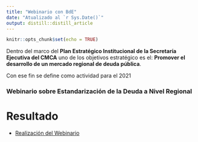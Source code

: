 ```yaml
---
title: "Webinario con BdE"
date: "Atualizado al `r Sys.Date()`"
output: distill::distill_article
---
```


```r
knitr::opts_chunk$set(echo = TRUE)
```

Dentro del marco del **Plan Estratégico Institucional de la Secretaría Ejecutiva del CMCA**  uno de los objetivos estratégico es el: **Promover el desarrollo de un mercado regional de deuda pública**. 
 
Con ese fin se define como actividad para el 2021  

### Webinario sobre Estandarización de la Deuda a Nivel Regional

# Resultado

- [Realización del Webinario](http://www.secmca.org/wp-content/uploads/2021/09/Boletin-de-Prensa-Webinario-Banco-de-Espa%C3%B1a-al-COMIT%C3%89-T%C3%89CNICO-DE-EST%C3%81NDARES-REGIONALES.pdf)



